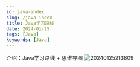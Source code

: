 ```yaml
---
id: java-index
slug: /java-index
title: Java学习路线
date: 2024-01-25
tags: [Java]
keywords: [Java]
---
```

介绍：Java学习路线 + 思维导图
![20240125213809](https://blog-1312417182.cos.ap-chengdu.myqcloud.com/blog/20240125213809.png)